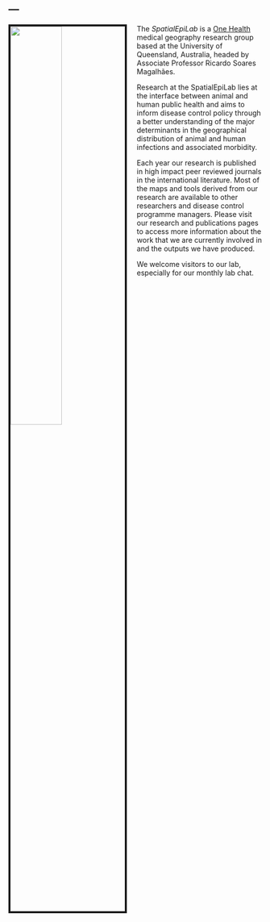 ---
---

<link rel="stylesheet" href="styles.css" type="text/css">

<img src="images/epilogosmall.png" style="width:45%; border:4px solid; margin-right: 20px; margin-bottom: 20px" align="left">

The *SpatialEpiLab* is a [One Health](https://www.who.int/features/qa/one-health/en/) medical geography research group based at the University of Queensland, Australia, headed by Associate Professor Ricardo Soares Magalhães.

Research at the SpatialEpiLab lies at the interface between animal and human public health and aims to inform disease control policy through a better understanding of the major determinants in the geographical distribution of animal and human infections and associated morbidity.

Each year our research is published in high impact peer reviewed journals in the international literature. Most of the maps and tools derived from our research are available to other researchers and disease control programme managers. Please visit our research and publications pages to access more information about the work that we are currently involved in and the outputs we have produced. 

We welcome visitors to our lab, especially for our monthly lab chat.